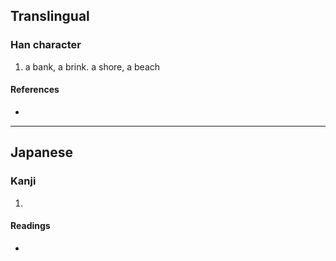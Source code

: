 {{character info/new}}
==Translingual==

===Han character===
{{Han char|rn=85|rad=水|as=14|sn=17|four=|canj=EJAC|ids=⿰氵賔}}

# a bank, a brink. a shore, a beach

====References====
* {{Han ref|kx=0657.361|dkj=18538|dj=1067.200|hdz=80024.200|uh=6FF5|ud=28661}}

----

==Japanese==

===Kanji===
{{ja-kanji|grade=|rs=水14}}

# {{defn|lang=ja|sort=水14}}

====Readings====
* {{ja-readings|on=[[ひん]] (hin)|kun=[[はま]] (hama)}}